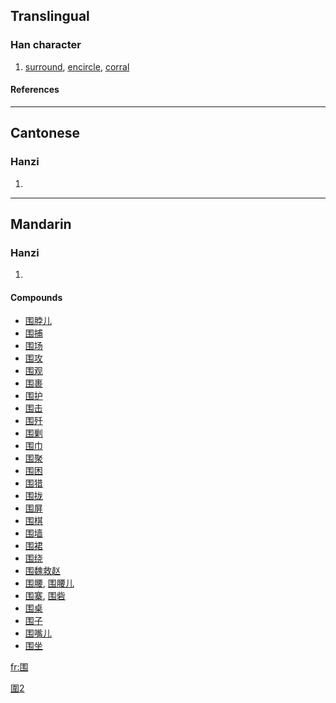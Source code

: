 {{see|圍}}

==Translingual==
===Han character===
{{Han char|rn=31|rad=囗|as=04|sn=7|four=|canj=田手尸 (WQS)}}
# [[surround]], [[encircle]], [[corral]]
====References====
{{Han ref|kx=0217.251|hdz=10714.040|uh=56F4|ud=22260}}
----
==Cantonese==
===Hanzi===
{{yue-hanzi|jyut=|y=wai4}}
# {{defn|Cantonese}}
----
==Mandarin==
===Hanzi===
{{cmn-hanzi|tra=圍|pin=[[wéi]] ([[wei2]])|wg=wei<sup>2</sup>}}
# {{defn|Mandarin}}

====Compounds====
*[[围脖儿]]
*[[围捕]]
*[[围场]]
*[[围攻]]
*[[围观]]
*[[围裹]]
*[[围护]]
*[[围击]]
*[[围歼]]
*[[围剿]]
*[[围巾]]
*[[围聚]]
*[[围困]]
*[[围猎]]
*[[围拢]]
*[[围屏]]
*[[围棋]]
*[[围墙]]
*[[围裙]]
*[[围绕]]
*[[围魏救赵]]
*[[围腰]], [[围腰儿]]
*[[围寨]], [[围砦]]
*[[围桌]]
*[[围子]]
*[[围嘴儿]]
*[[围坐]]

[[Category:CJKV characters simplified differently in Japan and China|圍2]]

[[fr:围]]